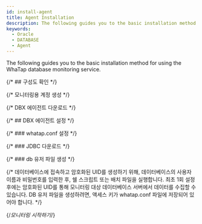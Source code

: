 ```yaml
---
id: install-agent
title: Agent Installation
description: The following guides you to the basic installation method for using the WhaTap database monitoring service.
keywords:
  - Oracle
  - DATABASE
  - Agent
---
```



<V2Note product="Oracle" />

The following guides you to the basic installation method for using the WhaTap database monitoring service.


<Agentsignupguide />


<Createprojectv2 />

<Steps>

{/* ## 구성도 확인 */}

<CheckType />

{/* 모니터링용 계정 생성 */}

<Dbcreatemonitoringaccount />


<Accesskey />

{/* DBX 에이전트 다운로드 */}

<DownloadDBXagent />

{/* ## DBX 에이전트 설정 */}

<SettingsDBXagent />

{/* ### whatap.conf 설정 */}

<Whatapconf />

{/* ### JDBC 다운로드 */}

<JDBCDownload />

<DBuserDesc level={3} />

{/* ### db 유저 파일 생성 */}

{/* 데이터베이스에 접속하고 암호화된 UID를 생성하기 위해, 데이터베이스의 사용자 이름과 비밀번호를 입력한 후, 쉘 스크립트 또는 배치 파일을 실행합니다. 최초 1회 설정 후에는 암호화된 UID를 통해 모니터링 대상 데이터베이스 서버에서 데이터를 수집할 수 있습니다. DB 유저 파일을 생성하려면, 액세스 키가 whatap.conf 파일에 저장되어 있어야 합니다. */}


<Dbcreatedbuserfilebody />

{/*모니터링 시작하기*/}

<Dbrunagent />


<Dbinstallxosagent />

</Steps>


<NextStep />
